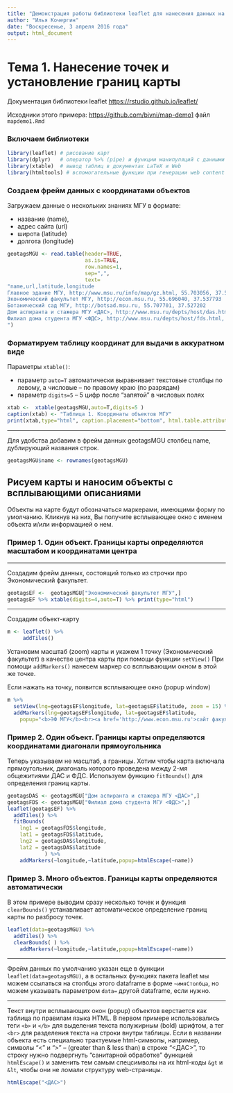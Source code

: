 ```yaml
---
title: "Демонстрация работы библиотеки leaflet для нанесения данных на карту"
author: "Илья Кочергин"
date: "Воскресенье, 3 апреля 2016 года"
output: html_document
---
```


# Тема 1. Нанесение точек и установление границ карты

Документация библиотеки leaflet <https://rstudio.github.io/leaflet/> 

Исходники этого примера:  <https://github.com/bivni/map-demo1> файл `mapdemo1.Rmd`

### Включаем библиотеки 

```r
library(leaflet) # рисование карт
library(dplyr)   # оператор %>% (pipe) и функции манипуляций с данными
library(xtable)  # вывод таблиц в документах LaTeX и Web
library(htmltools) # вспомогательные функции при генерации web content'а

```


### Создаем фрейм данных с координатами объектов

Загружаем  данные о нескольких знаниях МГУ в формате:

* название (name),
* адрес сайта (url)
* широта (latitude)
* долгота (longitude)


```r
geotagsMGU <- read.table(header=TRUE,
                         as.is=TRUE,
                         row.names=1,
                         sep=",",
                         text=
"name,url,latitude,longitude
Главное здание МГУ, http://www.msu.ru/info/map/gz.html, 55.703056, 37.530556
Экономический факультет МГУ, http://econ.msu.ru, 55.696040, 37.537793
Ботанический сад МГУ, http://botsad.msu.ru, 55.707701, 37.527202
Дом аспиранта и стажера МГУ <ДАС>, http://www.msu.ru/depts/host/das.html, 55.690314, 37.594432
Филиал дома студента МГУ <ФДС>, http://www.msu.ru/depts/host/fds.html, 55.707039, 37.509166
")
```

### Форматируем таблицу координат для выдачи в аккуратном виде

Параметры `xtable()`:

* параметр `auto=T` автоматически выравнивает текстовые столбцы по левому, а числовые -- по правому краю (по разрядам)
* параметр `digits=5` -- 5 цифр после "запятой" в числовых полях

```r
xtab <-  xtable(geotagsMGU,auto=T,digits=5 )
caption(xtab) <- "Таблица 1. Координаты объектов МГУ"
print(xtab,type="html", caption.placement="bottom", html.table.attributes="border='3' width='100%'")

```

---

Для удобства добавим в фрейм данных geotagsMGU столбец name, дублирующий названия строк. 

```r
geotagsMGU$name <- rownames(geotagsMGU)
```


## Рисуем карты и наносим объекты с всплывающими описаниями

Объекты на карте будут обозначаться маркерами, имеющими форму по умолчанию. Кликнув на них, Вы получите всплывающее окно с именем объекта и/или информацией о нем.

### Пример 1. Один объект. Границы карты определяются масштабом и координатами центра

---

Создадим фрейм данных, состоящий только из строчки про Экономический факультет.

```r
geotagsEF <-  geotagsMGU["Экономический факультет МГУ",]
geotagsEF %>% xtable(digits=4,auto=T) %>% print(type="html")
```

---

Создадим объект-карту 

```r
m <- leaflet() %>% 
     addTiles() 
```

Установим масштаб (zoom) карты и укажем 1 точку (Экономический факультет) в качестве центра карты при помощи функции `setView()`
При помощи `addMarkers()` нанесем маркер со всплывающим окном в этой же точке.

Если нажать на точку, появится всплывающее окно (popup window)

```r
m %>% 
  setView(lng=geotagsEF$longitude, lat=geotagsEF$latitude, zoom = 15) %>%
  addMarkers(lng=geotagsEF$longitude, lat=geotagsEF$latitude, 
    popup="<b>ЭФ МГУ</b><br><a href='http://www.econ.msu.ru'>сайт факультета</a>")
```

### Пример 2. Один объект. Границы карты определяются координатами диагонали прямоугольника 

Теперь указываем не масштаб, а границы. Хотим чтобы карта включала прямоугольник, диагональ которого проведена между 2-мя общежитиями ДАС и ФДС. Используем функцию `fitBounds()` для определения границ карты.

```r
geotagsDAS <- geotagsMGU["Дом аспиранта и стажера МГУ <ДАС>",]
geotagsFDS <- geotagsMGU["Филиал дома студента МГУ <ФДС>",]
leaflet(geotagsEF) %>%
  addTiles() %>% 
  fitBounds(
    lng1 = geotagsFDS$longitude,
    lat1 = geotagsFDS$latitude,
    lng2 = geotagsDAS$longitude,
    lat2 = geotagsDAS$latitude
            ) %>%
    addMarkers(~longitude,~latitude,popup=htmlEscape(~name))  
```

### Пример 3. Много объектов. Границы карты определяются автоматически
 
В этом примере выводим сразу несколько точек и функция `clearBounds()`  устанавливает автоматическое определение границ карты по разбросу точек.

```r
leaflet(data=geotagsMGU) %>%
  addTiles() %>% 
  clearBounds( ) %>%
    addMarkers(~longitude,~latitude,popup=htmlEscape(~name))  
```

---

Фрейм данных по умолчанию указан еще в функции `leaflet(data=geotagsMGU)`, а в остальных  функциях пакета leaflet мы можем ссылаться на столбцы этого dataframe в форме `~имяСтолбца`, но можем указывать параметром `data=` другой dataframe, если нужно.

---

Текст внутри всплывающих окон (popup) объектов верстается как таблица по правилам языка HTML. В первом примере использовались теги `<b>` и `</b>` для выделения текста полужирным (bold) шрифтом, а тег `<br>` для разделения текста на строки внутри таблицы. Если в названии объекта есть специально трактуемые html-символы, например, символы "<" и ">" -- (greater than & less than)  в строке "<ДАС>", то строку нужно подвергнуть "санитарной обработке" функцией `htmlEscape()` и заменить тем самым спецсимволы на их html-коды `&gt` и `&lt`, чтобы они не ломали структуру web-страницы.
```r
htmlEscape("<ДАС>")
```